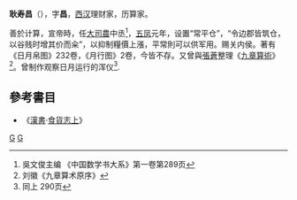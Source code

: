 '''耿寿昌'''（{{bd|?||?||}}），字'''昌'''，[[西汉|西汉]]理财家，历算家。

善於计算，宣帝時，任[[大司農|大司農]]中丞<ref>  吳文俊主编 《中国数学书大系》第一卷第289页</ref>，[[五凤_(西汉)|五凤]]元年，设置“常平仓”，“令边郡皆筑仓，以谷贱时增其价而籴”，以抑制糧價上漲，平常則可以供军用。赐关内侯。著有《日月帛图》232卷，《月行图》2卷，今皆不存。又曾與[[張蒼|張蒼]]整理《[[九章算術|九章算術]]》<ref> 刘徽《九章算术原序》</ref>。曾制作观察日月运行的浑仪<ref> 同上 290页</ref>.

==參考書目==
<references/>
* 《[[漢書|漢書]]·[[s:漢書/卷024上|食貨志上]]》
{{中国数学史}}
{{汉朝人物小作品}}
[[Category:西漢大司農中丞|G]]
[[Category:耿姓|G]]